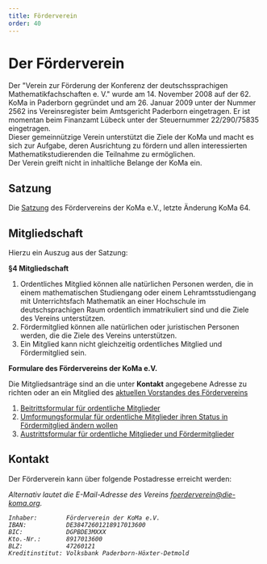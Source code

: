 ```yaml
---
title: Förderverein
order: 40
---
```



# Der Förderverein

Der "Verein zur Förderung der Konferenz der deutschssprachigen Mathematikfachschaften e. V." wurde am 14. November 2008 auf der 62. KoMa in Paderborn gegründet und am 26. Januar 2009 unter der Nummer 2562 ins Vereinsregister beim Amtsgericht Paderborn eingetragen. Er ist momentan beim Finanzamt Lübeck unter der Steuernummer 22/290/75835 eingetragen.  
Dieser gemeinnützige Verein unterstützt die Ziele der KoMa und macht es sich zur Aufgabe, deren Ausrichtung zu fördern und allen interessierten Mathematikstudierenden die Teilnahme zu ermöglichen.  
Der Verein greift nicht in inhaltliche Belange der KoMa ein.

## Satzung

Die [Satzung](https://file.komapedia.org/Satzung_verein_090530.pdf) des Fördervereins der KoMa e.V., letzte Änderung KoMa 64.

## Mitgliedschaft

Hierzu ein Auszug aus der Satzung:

**§4 Mitgliedschaft**

1. Ordentliches Mitglied können alle natürlichen Personen werden, die in einem mathematischen Studiengang oder einem Lehramtsstudiengang mit Unterrichtsfach Mathematik an einer Hochschule im deutschsprachigen Raum ordentlich immatrikuliert sind und die Ziele des Vereins unterstützen.
2. Fördermitglied können alle natürlichen oder juristischen Personen werden, die die Ziele des Vereins unterstützen.
3. Ein Mitglied kann nicht gleichzeitig ordentliches Mitglied und Fördermitglied sein.

**Formulare des Fördervereins der KoMa e.V.**

Die Mitgliedsanträge sind an die unter **Kontakt** angegebene Adresse zu richten oder an ein Mitglied des [aktuellen Vorstandes des Fördervereins](https://die-koma.org/foerderverein/vorstaende/)

1. [Beitrittsformular für ordentliche Mitglieder](https://file.komapedia.org/Beitrittsformular_KoMa_e_V.pdf)
2. [Umformungsformular für ordentliche Mitglieder ihren Status in Fördermitglied ändern wollen](https://file.komapedia.org/Umformungsformular_KoMa_e_V.pdf)
3. [Austrittsformular für ordentliche Mitglieder und Fördermitglieder](https://file.komapedia.org/Austrittsformular_KoMa_e_V.pdf)

## Kontakt

Der Förderverein kann über folgende Postadresse erreicht werden:

<Address of="verein" />

Alternativ lautet die E-Mail-Adresse des Vereins [foerderverein@die-koma.org](mailto:foerderverein@die-koma.org).

```
Inhaber:        Förderverein der KoMa e.V.
IBAN:           DE38472601218917013600
BIC:            DGPBDE3MXXX
Kto.-Nr.:       8917013600
BLZ:            47260121
Kreditinstitut: Volksbank Paderborn-Höxter-Detmold
```
